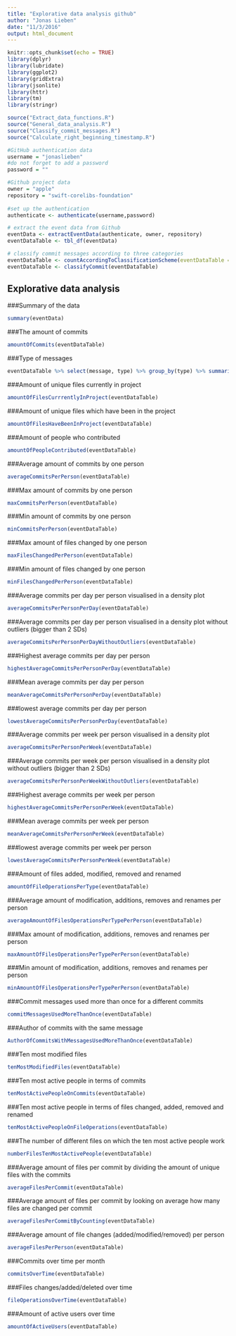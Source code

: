 ```yaml
---
title: "Explorative data analysis github"
author: "Jonas Lieben"
date: "11/3/2016"
output: html_document
---
```


```r
knitr::opts_chunk$set(echo = TRUE)
library(dplyr)
library(lubridate)
library(ggplot2)
library(gridExtra)
library(jsonlite)
library(httr)
library(tm)
library(stringr)

source("Extract_data_functions.R")
source("General_data_analysis.R")
source("Classify_commit_messages.R")
source("Calculate_right_beginning_timestamp.R")
```

```r
#GitHub authentication data
username = "jonaslieben"
#do not forget to add a password
password = ""
```

```r
#Github project data
owner = "apple"
repository = "swift-corelibs-foundation"
  
#set up the authentication 
authenticate <- authenticate(username,password)
```


```r
# extract the event data from Github
eventData <- extractEventData(authenticate, owner, repository)
eventDataTable <- tbl_df(eventData)
```


```r
# classify commit messages according to three categories
eventDataTable <- countAccordingToClassificationScheme(eventDataTable =  preprocessingNlp(eventData), classificationScheme = loadClassificationScheme())
eventDataTable <- classifyCommit(eventDataTable)

```

## Explorative data analysis

###Summary of the data
```r
summary(eventData)
```

###The amount of commits
```r
amountOfCommits(eventDataTable)
```
###Type of messages 
```r
eventDataTable %>% select(message, type) %>% group_by(type) %>% summarise(n = n())
```

###Amount of unique files currently in project
```r
amountOfFilesCurrrentlyInProject(eventDataTable)
```

###Amount of unique files which have been in the project
```r
amountOfFilesHaveBeenInProject(eventDataTable)
```


###Amount of people who contributed
```r
amountOfPeopleContributed(eventDataTable)
```

###Average amount of commits by one person
```r
averageCommitsPerPerson(eventDataTable)
```

###Max amount of commits by one person
```r
maxCommitsPerPerson(eventDataTable)
```

###Min amount of commits by one person
```r
minCommitsPerPerson(eventDataTable)
```

###Max amount of files changed by one person
```r
maxFilesChangedPerPerson(eventDataTable)
```

###Min amount of files changed by one person
```r
minFilesChangedPerPerson(eventDataTable)
```

###Average commits per day per person visualised in a density plot
```r
averageCommitsPerPersonPerDay(eventDataTable)
```

###Average commits per day per person visualised in a density plot without outliers (bigger than 2 SDs)
```r
averageCommitsPerPersonPerDayWithoutOutliers(eventDataTable)
```

###Highest average commits per day per person
```r
highestAverageCommitsPerPersonPerDay(eventDataTable)
```

###Mean average commits per day per person
```r
meanAverageCommitsPerPersonPerDay(eventDataTable)
```

###lowest average commits per day per person
```r
lowestAverageCommitsPerPersonPerDay(eventDataTable)
```

###Average commits per week per person visualised in a density plot
```r
averageCommitsPerPersonPerWeek(eventDataTable)
```

###Average commits per week per person visualised in a density plot without outliers (bigger than 2 SDs)
```r
averageCommitsPerPersonPerWeekWithoutOutliers(eventDataTable)
```

###Highest average commits per week per person
```r
highestAverageCommitsPerPersonPerWeek(eventDataTable)
```

###Mean average commits per week per person
```r
meanAverageCommitsPerPersonPerWeek(eventDataTable)
```

###lowest average commits per week per person
```r
lowestAverageCommitsPerPersonPerWeek(eventDataTable)
```

###Amount of files added, modified, removed and renamed 
```r
amountOfFileOperationsPerType(eventDataTable)
```

###Average amount of modification, additions, removes and renames per person
```r
averageAmountOfFilesOperationsPerTypePerPerson(eventDataTable)
```

###Max amount of modification, additions, removes and renames per person
```r
maxAmountOfFilesOperationsPerTypePerPerson(eventDataTable)
```

###Min amount of modification, additions, removes and renames per person
```r
minAmountOfFilesOperationsPerTypePerPerson(eventDataTable)
```

###Commit messages used more than once for a different commits
```r
commitMessagesUsedMoreThanOnce(eventDataTable)
```

###Author of commits with the same message
```r
AuthorOfCommitsWithMessagesUsedMoreThanOnce(eventDataTable)
```

###Ten most modified files
```r
tenMostModifiedFiles(eventDataTable)
```

###Ten most active people in terms of commits
```r
tenMostActivePeopleOnCommits(eventDataTable)
```

###Ten most active people in terms of files changed, added, removed and renamed
```r
tenMostActivePeopleOnFileOperations(eventDataTable)
```

###The number of different files on which the ten most active people work 
```r
numberFilesTenMostActivePeople(eventDataTable)
```

###Average amount of files per commit by dividing the amount of unique files with the commits
```r
averageFilesPerCommit(eventDataTable)
```

###Average amount of files per commit by looking on average how many files are changed per commit
```r
averageFilesPerCommitByCounting(eventDataTable)
```


###Average amount of file changes (added/modified/removed) per person
```r
averageFilesPerPerson(eventDataTable)
```

###Commits over time per month
```r
commitsOverTime(eventDataTable)
```

###Files changes/added/deleted over time
```r
fileOperationsOverTime(eventDataTable)
```

###Amount of active users over time
```r
amountOfActiveUsers(eventDataTable)
```

